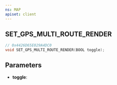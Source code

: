 ```yaml
---
ns: MAP
apiset: client
---
```

## SET_GPS_MULTI_ROUTE_RENDER

```c
// 0x4426D65E029A4DC0
void SET_GPS_MULTI_ROUTE_RENDER(BOOL toggle);
```


## Parameters
* **toggle**: